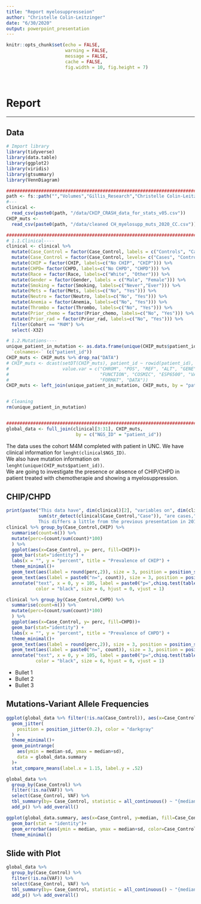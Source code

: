 ```yaml
---
title: "Report myelosuppresseion"
author: "Christelle Colin-Leitzinger"
date: "6/30/2020"
output: powerpoint_presentation
---
```


```r
knitr::opts_chunk$set(echo = FALSE,
                      warning = FALSE,
                      message = FALSE,
                      cache = FALSE,
                      fig.width = 10, fig.height = 7)
```
<br>

# Report
***

## Data
```r
# Import library
library(tidyverse)
library(data.table)
library(ggplot2)
library(viridis)
library(gtsummary)
library(VennDiagram)

#######################################################################################  I  ### Load data----
path <- fs::path("","Volumes","Gillis_Research","Christelle Colin-Leitzinger", "CHIP_myelosuppression_M4M 2018")
#---
clinical <-
  read_csv(paste0(path, "/data/CHIP_CRASH_data_for_stats_v05.csv"))
CHIP_muts <- 
  read_csv(paste0(path, "/data/cleaned CH_myelosupp_muts_2020_CC.csv"))

#######################################################################################  II  ### Data cleaning----
# 1.1.Clinical----
clinical <- clinical %>% 
  mutate(Case_Control = factor(Case_Control, labels = c("Controls", "Cases"))) %>% 
  mutate(Case_Control = factor(Case_Control, levels= c("Cases", "Controls"))) %>% 
  mutate(CHIP = factor(CHIP, labels=c("No CHIP", "CHIP"))) %>% 
  mutate(CHPD= factor(CHPD, labels=c("No CHPD", "CHPD"))) %>% 
  mutate(Race = factor(Race, labels=c("White", "Other"))) %>% 
  mutate(Gender = factor(Gender, labels = c("Male", "Female"))) %>% 
  mutate(Smoking = factor(Smoking, labels=c("Never","Ever"))) %>% 
  mutate(Mets = factor(Mets, labels=c("No", "Yes"))) %>% 
  mutate(Neutro = factor(Neutro, labels=c("No", "Yes"))) %>% 
  mutate(Anemia = factor(Anemia, labels=c("No", "Yes"))) %>% 
  mutate(Thrombo = factor(Thrombo, labels=c("No", "Yes"))) %>% 
  mutate(Prior_chemo = factor(Prior_chemo, labels=c("No", "Yes"))) %>% 
  mutate(Prior_rad = factor(Prior_rad, labels=c("No", "Yes"))) %>%
  filter(Cohort == "M4M") %>% 
  select(-X32)

# 1.2.Mutations----
unique_patient_in_mutation <- as.data.frame(unique(CHIP_muts$patient_id)) %>% 
  `colnames<-` (c("patient_id"))
CHIP_muts <- CHIP_muts %>% drop_na("DATA")
# CHIP_muts <- dcast(setDT(CHIP_muts), patient_id ~ rowid(patient_id),
#                    value.var = c("CHROM", "POS", "REF", "ALT", "GENE", "VARIANT_C", "VARIANT_P",
#                                  "FUNCTION", "COSMIC", "ESP6500", "VAF", "DEPTH", "INFO",
#                                  "FORMAT", "DATA"))
CHIP_muts <- left_join(unique_patient_in_mutation, CHIP_muts, by = "patient_id")


# Cleaning 
rm(unique_patient_in_mutation)


#######################################################################################  III  ### Data binding----
global_data <- full_join(clinical[3:31], CHIP_muts, 
                          by = c("NGS_ID" = "patient_id"))
```
The data uses the cohort M4M completed with patient in UNC. We have clinical information for `lenght(clinical$NGS_ID)`.  
We also have mutation information on `lenght(unique(CHIP_muts$patient_id))`.  
We are going to investigate the presence or absence of CHIP/CHPD in patient treated with chemotherapie and showing a myelosuppression.

## CHIP/CHPD

```r
print(paste("This data have", dim(clinical)[2], "variables on", dim(clinical)[1], "patients.",
            sum(str_detect(clinical$Case_Control,"Case")), "are cases,", sum(str_detect(clinical$Case_Control,"Control")), "are controls.
            This differs a little from the previous presentation in 2018 as we had 44 cases and 87 controls."))
clinical %>% group_by(Case_Control,CHIP) %>% 
  summarise(count=n()) %>% 
  mutate(perc=(count/sum(count)*100)
  ) %>% 
  ggplot(aes(x=Case_Control, y= perc, fill=CHIP))+
  geom_bar(stat="identity") +
  labs(x = "", y = "percent", title = "Prevalence of CHIP") +
  theme_minimal()+
  geom_text(aes(label = round(perc,2)), size = 3, position = position_stack(vjust = 0.5))+
  geom_text(aes(label = paste0("n=", count)), size = 3, position = position_stack(vjust = 0.25))+
  annotate("text", x = 0, y = 105, label = paste0("p=",chisq.test(table(clinical$Case_Control, clinical$CHIP))[3]),
           color = "black", size = 6, hjust = 0, vjust = 1)

clinical %>% group_by(Case_Control,CHPD) %>% 
  summarise(count=n()) %>% 
  mutate(perc=(count/sum(count)*100)
  ) %>% 
  ggplot(aes(x=Case_Control, y= perc, fill=CHPD))+
  geom_bar(stat="identity") +
  labs(x = "", y = "percent", title = "Prevalence of CHPD") +
  theme_minimal()+
  geom_text(aes(label = round(perc,2)), size = 3, position = position_stack(vjust = 0.5))+
  geom_text(aes(label = paste0("n=", count)), size = 3, position = position_stack(vjust = 0.25))+
  annotate("text", x = 0, y = 105, label = paste0("p=",chisq.test(table(clinical$Case_Control, clinical$CHPD))[3]),
           color = "black", size = 6, hjust = 0, vjust = 1)
```
- Bullet 1
- Bullet 2
- Bullet 3

## Mutations-Variant Allele Frequencies

```r
ggplot(global_data %>% filter(!is.na(Case_Control)), aes(x=Case_Control, y= VAF, color=Case_Control)) +
  geom_jitter(
    position = position_jitter(0.2), color = "darkgray"
  ) + 
  theme_minimal()+
  geom_pointrange(
    aes(ymin = median-sd, ymax = median+sd),
    data = global_data.summary
  )+
  stat_compare_means(label.x = 1.15, label.y = .52)

global_data %>% 
  group_by(Case_Control) %>% 
  filter(!is.na(VAF)) %>% 
  select(Case_Control, VAF) %>% 
  tbl_summary(by= Case_Control, statistic = all_continuous() ~ "{median} ({sd})") %>% 
  add_p() %>% add_overall()

ggplot(global_data.summary, aes(x=Case_Control, y=median, fill=Case_Control)) +
  geom_bar(stat = "identity")+
  geom_errorbar(aes(ymin = median, ymax = median+sd, color=Case_Control))+
  theme_minimal()
```

## Slide with Plot

```r
global_data %>% 
  group_by(Case_Control) %>% 
  filter(!is.na(VAF)) %>% 
  select(Case_Control, VAF) %>% 
  tbl_summary(by= Case_Control, statistic = all_continuous() ~ "{median} ({sd})") %>% 
  add_p() %>% add_overall()
```

